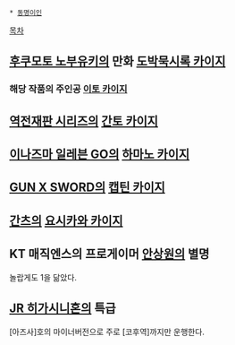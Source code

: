  * [[동명이인]]

[[목차]]

== [[후쿠모토 노부유키]]의 만화 [[도박묵시록 카이지]] ==

=== 해당 작품의 주인공 [[이토 카이지]] ===

== [[역전재판 시리즈]]의 [[간토 카이지]] ==

== [[이나즈마 일레븐 GO]]의 [[하마노 카이지]] ==

== [[GUN X SWORD]]의 [[캡틴 카이지]] ==

== [[간츠]]의 [[요시카와 카이지]] ==

== KT 매직엔스의 프로게이머 [[안상원]]의 별명 == 
놀랍게도 1을 닮았다.

== [[JR 히가시니혼]]의 특급 ==
[아즈사]호의 마이너버전으로 주로 [코후역]까지만 운행한다.
